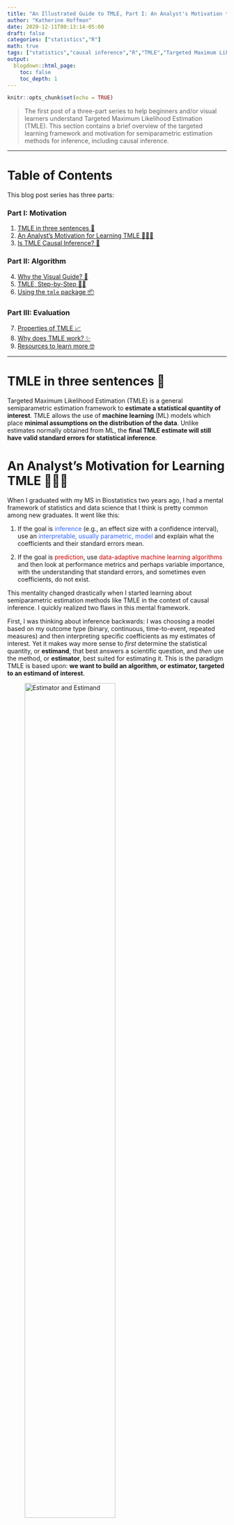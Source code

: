 ```yaml
---
title: "An Illustrated Guide to TMLE, Part I: An Analyst's Motivation to Learn"
author: "Katherine Hoffman"
date: 2020-12-11T00:13:14-05:00
draft: false
categories: ["statistics","R"]
math: true
tags: ["statistics","causal inference","R","TMLE","Targeted Maximum Likelihood Estimation","introduction to TMLE","targeted learning"]
output:
  blogdown::html_page:
    toc: false
    toc_depth: 1
---
```


```r
knitr::opts_chunk$set(echo = TRUE)
```

> The first post of a three-part series to help beginners and/or visual learners understand Targeted Maximum Likelihood Estimation (TMLE). This section contains a brief overview of the targeted learning framework and motivation for semiparametric estimation methods for inference, including causal inference.

***

# Table of Contents

This blog post series has three parts:

### Part I: Motivation
1. [TMLE in three sentences 🎯](#tmle-in-three-sentences)
2. [An Analyst's Motivation for Learning TMLE 👩🏼‍💻](#an-analysts-motivation-for-learning-tmle)
3. [Is TMLE Causal Inference? 🤔](#is-tmle-causal-inference)

### Part II: Algorithm
4. [Why the Visual Guide? 🎨](https://khstats.com/blog/tutorial/tutorial-pt2/#why-the-visual-guide)
5. [TMLE, Step-by-Step 🚶🏽](https://khstats.com/blog/tutorial/tutorial-pt2/#tmle-step-by-step)
6. [Using the `tmle` package 📦](https://khstats.com/blog/tutorial/tutorial-pt2/#using-the-tmle-package)

### Part III: Evaluation
7. [Properties of TMLE 📈](https://khstats.com/blog/tutorial/tutorial-pt3/#properties-of-tmle)
8. [Why does TMLE work? ✨](https://khstats.com/blog/tutorial/tutorial-pt3/#why-does-tmle-work)
9. [Resources to learn more 🤓](https://khstats.com/blog/tutorial/tutorial-pt3/#resources-to-learn-more)

***

# TMLE in three sentences 🎯

Targeted Maximum Likelihood Estimation (TMLE) is a general semiparametric estimation framework to **estimate a statistical quantity of interest**. TMLE allows the use of **machine learning** (ML) models which place **minimal assumptions on the distribution of the data**. Unlike estimates normally obtained from ML, the **final TMLE estimate will still have valid standard errors for statistical inference**.

# An Analyst's Motivation for Learning TMLE 👩🏼‍💻

When I graduated with my MS in Biostatistics two years ago, I had a mental framework of statistics and data science that I think is pretty common among new graduates. It went like this:

1. If the goal is <span style="color: #3366ff;">inference</span> (e.g., an effect size with a confidence interval), use an <span style="color: #3366ff;">interpretable, usually parametric, model</span> and explain what the coefficients and their standard errors mean. 

2. If the goal is  <span style="color: #cc0000;">prediction</span>, use <span style="color: #cc0000;">data-adaptive machine learning algorithms</span> and then look at performance metrics and perhaps variable importance, with the understanding that standard errors, and sometimes even coefficients, do not exist.

This mentality changed drastically when I started learning about semiparametric estimation methods like TMLE in the context of causal inference. I quickly realized two flaws in this mental framework.

First, I was thinking about inference backwards: I was choosing a model based on my outcome type (binary, continuous, time-to-event, repeated measures) and then interpreting specific coefficients as my estimates of interest. Yet it makes way more sense to *first* determine the statistical quantity, or **estimand**, that best answers a scientific question, and *then* use the method, or **estimator**, best suited for estimating it. This is the paradigm TMLE is based upon: **we want to build an algorithm, or estimator, targeted to an estimand of interest**.

<figure>
    <img src="/img/tmle/estimator.png"
    width= 70%
         alt="Estimator and Estimand"> 
    <figcaption>*An estimand is a quantity that answers a scientific question of interest. Once we figure out the estimand, we can build an algorithm, or estimator, to estimate it. Image courtesy of Dr. Laura Hatfield and [diff.healthpolicydatascience.org]( https://diff.healthpolicydatascience.org/).*</figcaption>
</figure>

Second, I thought flexible, data-adaptive statistical models we commonly classify as **machine learning** (e.g. LASSO, random forests, gradient boosting, etc.) could only be used for prediction, since they don't have **asymptotic properties for inference** (i.e. standard errors). However, certain **semiparametric estimation methods**^[An informal way to think about semiparametric estimation is that we're allowing at least one of the parameters in the model to go without a particular functional form. You can contrast this to linear regression, which is parametric and assumes that each coefficient is normally distributed with mean 0 and a standard deviation of $\sigma^2$. I've found this [review of semiparametric inference](https://sites.stat.washington.edu/jaw/JAW-papers/NR/jaw-BKR-EncylSS.pdf) to be helpful.] like TMLE can actually use these models to **obtain a final estimate that is closer to the target quantity** than would be obtained using standard parametric models (e.g. linear and logistic regression). This is because machine learning models are generally designed to accommodate **large numbers of covariates** with **complex, non-linear relationships**.

<img src="/img/tmle/parametric_assumptions_comic.jpg" width=80%>
 <figcaption>*Semiparametric estimation methods like TMLE can rely on machine learning to avoid making unrealistic parametric assumptions about the underlying distribution of the data (e.g. multivariate normality).* </figcaption>

The way we use the machine learning estimates in TMLE, surprisingly enough, yields **known asymptotic properties of bias and variance** -- just like we see in parametric maximum likelihood estimation -- for our target estimand.

Besides allowing us to compute 95% confidence intervals and p-values around our estimands of interest even after using ML "under the hood," TMLE boasts a number of other beneficial properties, such as double robustness. These are discussed further in [*Part III*](https://khstats.com/blog/tutorial/tutorial-pt3/). 

# Is TMLE Causal Inference? 🤔

If you've heard about TMLE before, it was likely in the context of **causal inference**. Although TMLE was developed for causal inference due to its many attractive statistical properties, it cannot be considered causal inference by itself. Causal inference is a two-step process that first requires **causal assumptions**^[I won't discuss causal assumptions in these posts, but this is referring to foundational concepts in causal inference like consistency, exchangeability, and positivity. A primary motivation for using TMLE and other semiparametric estimation methods for causal inference is that once you've spent time carefully designing a study and evaluating these assumptions, it does not make sense to risk damaging an otherwise well-designed analysis by making an unrealistic assumption about the underlying distribution of the data.] before a statistical estimand can be interpreted causally.

**TMLE can be used to estimate various statistical estimands** (odds ratio, risk ratio, mean outcome difference, etc.) **even when causal assumptions are not met**. TMLE is, as its name implies, simply a tool for estimation.

In [*Part II*](https://khstats.com/blog/tutorial/tutorial-pt2/), I'll walk step-by-step through a basic version of the TMLE algorithm: estimating the mean difference in outcomes, adjusted for baseline confounders, for a binary outcome and binary treatment. If causal assumptions are met, this is called the **Average Treatment Effect (ATE)**, or the mean difference in outcomes for a world in which everyone had received the treatment compared to a world in which everyone had not.

⤴️[*Back to the top*](#table-of-contents)

***

### *References*

My primary reference for all three posts is *Targeted Learning* by Mark van der Laan and Sherri Rose. I detail many other resources I've used to learn TMLE, semiparametric theory, and causal inference in [*Part III*](https://khstats.com/blog/tutorial/tutorial-pt3/).

